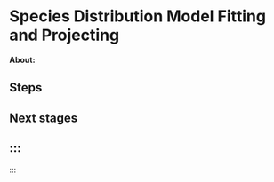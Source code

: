 # Species Distribution Model Fitting and Projecting

**About:**



## Steps



## Next stages


## ::: {#refs}
:::
